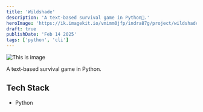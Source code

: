 ```yaml
---
title: 'Wildshade'
description: 'A text-based survival game in Python🐍.'
heroImage: 'https://ik.imagekit.io/vmimm0jfp/indra87g/project/wildshade.png'
draft: true
publishDate: 'Feb 14 2025'
tags: ['python', 'cli']
---
```


![This is image](https://ik.imagekit.io/vmimm0jfp/indra87g/project/wildshade.png)

A text-based survival game in Python.

## Tech Stack

- Python
